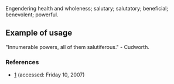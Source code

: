{{rfd|seems to be copyvio of (referenced) thefreedictionary.com; citation cut-n-pasted, definition reworded too slightly; citation not in our format.}}

Engendering health and wholeness; salutary; salutatory; beneficial; benevolent; powerful.

==Example of usage==
"Innumerable powers, all of them salutiferous." - Cudworth.

===References===
*[http://www.thefreedictionary.com/Salutiferous] (accessed: Friday 10, 2007)